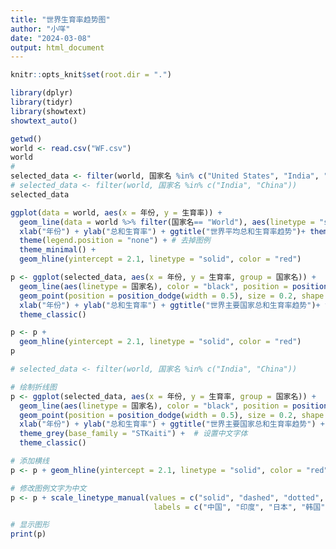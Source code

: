 ```yaml
---
title: "世界生育率趋势图"
author: "小咩"
date: "2024-03-08"
output: html_document
---
```


```r
knitr::opts_knit$set(root.dir = ".")
```

```r
library(dplyr)
library(tidyr)
library(showtext)
showtext_auto()
```

```r
getwd()
world <- read.csv("WF.csv")
world
# 
selected_data <- filter(world, 国家名 %in% c("United States", "India", "United Kingdom", "Korea, Rep.", "Japan", "China"))
# selected_data <- filter(world, 国家名 %in% c("India", "China"))
selected_data
```

```r
ggplot(data = world, aes(x = 年份, y = 生育率)) +  
  geom_line(data = world %>% filter(国家名== "World"), aes(linetype = "solid"), size = 1) +
  xlab("年份") + ylab("总和生育率") + ggtitle("世界平均总和生育率趋势")+ theme_grey(base_family = "STKaiti" )+
  theme(legend.position = "none") + # 去掉图例 
  theme_minimal() +
  geom_hline(yintercept = 2.1, linetype = "solid", color = "red")


```


```r
p <- ggplot(selected_data, aes(x = 年份, y = 生育率, group = 国家名)) +
  geom_line(aes(linetype = 国家名), color = "black", position = position_dodge(width = 0.5)) +# 绘制折线
  geom_point(position = position_dodge(width = 0.5), size = 0.2, shape = 21, fill = "black") +  # 绘制数据点
  xlab("年份") + ylab("总和生育率") + ggtitle("世界主要国家总和生育率趋势")+ theme_grey(base_family = "STKaiti" )+
  theme_classic()

p <- p +
  geom_hline(yintercept = 2.1, linetype = "solid", color = "red")
p

```


```r
# selected_data <- filter(world, 国家名 %in% c("India", "China"))

# 绘制折线图
p <- ggplot(selected_data, aes(x = 年份, y = 生育率, group = 国家名)) +
  geom_line(aes(linetype = 国家名), color = "black", position = position_dodge(width = 0.5)) +  # 绘制折线
  geom_point(position = position_dodge(width = 0.5), size = 0.2, shape = 21, fill = "black") +  # 绘制数据点
  xlab("年份") + ylab("总和生育率") + ggtitle("世界主要国家总和生育率趋势") + 
  theme_grey(base_family = "STKaiti") +  # 设置中文字体
  theme_classic()

# 添加横线
p <- p + geom_hline(yintercept = 2.1, linetype = "solid", color = "red")

# 修改图例文字为中文
p <- p + scale_linetype_manual(values = c("solid", "dashed", "dotted", "dotdash", "longdash", "twodash"), 
                                labels = c("中国", "印度", "日本", "韩国", "英国", "美国"))

# 显示图形
print(p)


```


